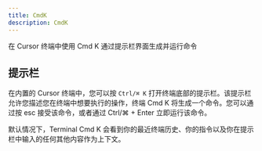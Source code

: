 ```yaml
---
title: CmdK
description: CmdK
---
```


在 Cursor 终端中使用 Cmd K 通过提示栏界面生成并运行命令

## 提示栏


在内置的 Cursor 终端中，您可以按 `Ctrl/⌘ K` 打开终端底部的提示栏。该提示栏允许您描述您在终端中想要执行的操作，终端 Cmd K 将生成一个命令。您可以通过按 esc 接受该命令，或者通过 Ctrl/⌘ + Enter 立即运行该命令。
 

默认情况下，Terminal Cmd K 会看到你的最近终端历史、你的指令以及你在提示栏中输入的任何其他内容作为上下文。